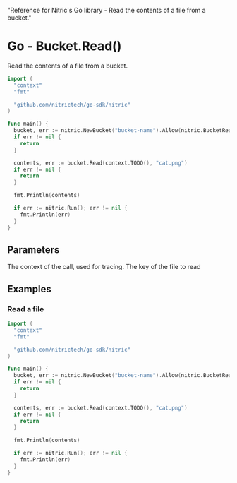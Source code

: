   "Reference for Nitric's Go library - Read the contents of a file from a bucket."

# Go - Bucket.Read()

Read the contents of a file from a bucket.

```go
import (
  "context"
  "fmt"

  "github.com/nitrictech/go-sdk/nitric"
)

func main() {
  bucket, err := nitric.NewBucket("bucket-name").Allow(nitric.BucketRead)
  if err != nil {
    return
  }

  contents, err := bucket.Read(context.TODO(), "cat.png")
  if err != nil {
    return
  }

  fmt.Println(contents)

  if err := nitric.Run(); err != nil {
    fmt.Println(err)
  }
}
```

## Parameters

<Properties>
  <Property name="ctx" required type="context">
    The context of the call, used for tracing.
  </Property>
  <Property name="key" required type="string">
    The key of the file to read
  </Property>
</Properties>

## Examples

### Read a file

```go
import (
  "context"
  "fmt"

  "github.com/nitrictech/go-sdk/nitric"
)

func main() {
  bucket, err := nitric.NewBucket("bucket-name").Allow(nitric.BucketRead)
  if err != nil {
    return
  }

  contents, err := bucket.Read(context.TODO(), "cat.png")
  if err != nil {
    return
  }

  fmt.Println(contents)

  if err := nitric.Run(); err != nil {
    fmt.Println(err)
  }
}
```
